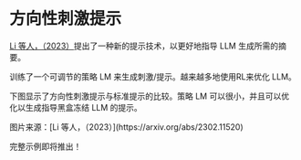 # 方向性刺激提示


[Li 等人，（2023）](https://arxiv.org/abs/2302.11520)提出了一种新的提示技术，以更好地指导 LLM 生成所需的摘要。

训练了一个可调节的策略 LM 来生成刺激/提示。越来越多地使用RL来优化 LLM。

下图显示了方向性刺激提示与标准提示的比较。策略 LM 可以很小，并且可以优化以生成指导黑盒冻结 LLM 的提示。

<Screenshot src={DSP} alt="DSP" />
图片来源：[Li 等人，（2023）](https://arxiv.org/abs/2302.11520)

完整示例即将推出！